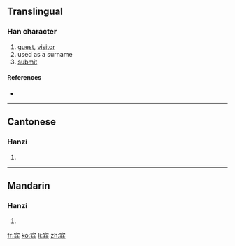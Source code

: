 {{also|賓}}
==Translingual==

===Han character===
{{Han char|rn=40|rad=宀|as=07|sn=10|four=|canj=十人一金 (JOMC)}}

# [[guest]], [[visitor]]
# used as a surname
# [[submit]]

====References====
* {{Han ref|kx=0287.101|hdz=20933.070|uh=5BBE|ud=23486}}

----

==Cantonese==

===Hanzi===
{{yue-hanzi|jyut=|y=ban1|tra=賓}}

# {{defn|Cantonese|sort=宀07}}

----

==Mandarin==

===Hanzi===
{{cmn-hanzi|tra=賓|pin=[[bīn]] ([[bin1]])|wg=pin<sup>1</sup>}}

# {{defn|Mandarin|sort=宀07}}

[[fr:宾]]
[[ko:宾]]
[[li:宾]]
[[zh:宾]]